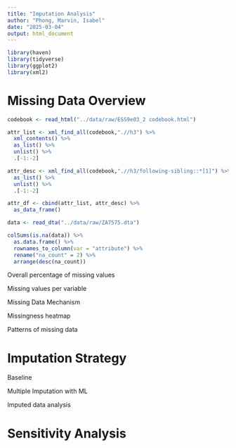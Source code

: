 ```yaml
---
title: "Imputation Analysis"
author: "Phong, Marvin, Isabel"
date: "2025-03-04"
output: html_document
---
```


```r
library(haven)
library(tidyverse)
library(ggplot2)
library(xml2)
```

# Missing Data Overview

```r
codebook <- read_html("../data/raw/ESS9e03_2 codebook.html")

attr_list <- xml_find_all(codebook,".//h3") %>% 
  xml_contents() %>% 
  as_list() %>% 
  unlist() %>% 
  .[-1:-2]

attr_desc <- xml_find_all(codebook,".//h3/following-sibling::*[1]") %>% 
  as_list() %>% 
  unlist() %>% 
  .[-1:-2]

attr_df <- cbind(attr_list, attr_desc) %>% 
  as_data_frame()
```

```r
data <- read_dta("../data/raw/ZA7575.dta")

colSums(is.na(data)) %>% 
  as.data.frame() %>% 
  rownames_to_column(var = "attribute") %>% 
  rename("na_count" = 2) %>% 
  arrange(desc(na_count))
```

Overall percentage of missing values

Missing values per variable

Missing Data Mechanism

Missingness heatmap

Patterns of missing data

# Imputation Strategy

Baseline

Multiple Imputation with ML

Imputed data analysis

# Sensitivity Analysis
